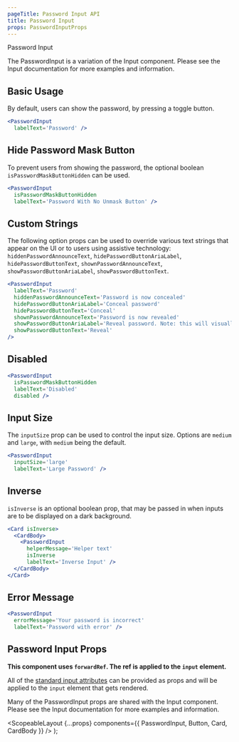 ```yaml
---
pageTitle: Password Input API
title: Password Input
props: PasswordInputProps
---
```



<DocsHeading to="/design/inputs/" type="api">
  Password Input
</DocsHeading>

The PasswordInput is a variation of the Input component. Please see the <Link to='/api/input'>Input documentation</Link> for more examples and information.

## Basic Usage

By default, users can show the password, by pressing a toggle button.

```.jsx
<PasswordInput
  labelText='Password' />
```

## Hide Password Mask Button

To prevent users from showing the password, the optional boolean `isPasswordMaskButtonHidden` can be used.

```.jsx
<PasswordInput
  isPasswordMaskButtonHidden
  labelText='Password With No Unmask Button' />
```

## Custom Strings

The following option props can be used to override various text strings that appear on the UI or to users using assistive technology: `hiddenPasswordAnnounceText`, `hidePasswordButtonAriaLabel`, `hidePasswordButtonText`, `shownPasswordAnnounceText`, `showPasswordButtonAriaLabel`, `showPasswordButtonText`.

```.jsx
<PasswordInput
  labelText='Password'
  hiddenPasswordAnnounceText='Password is now concealed'
  hidePasswordButtonAriaLabel='Conceal password'
  hidePasswordButtonText='Conceal'
  shownPasswordAnnounceText='Password is now revealed'
  showPasswordButtonAriaLabel='Reveal password. Note: this will visually expose your password on the screen'
  showPasswordButtonText='Reveal'
/>
```

## Disabled

```.jsx
<PasswordInput
  isPasswordMaskButtonHidden
  labelText='Disabled'
  disabled />
```

## Input Size

The `inputSize` prop can be used to control the input size. Options are `medium` and `large`, with `medium` being the default.

```.jsx
<PasswordInput
  inputSize='large'
  labelText='Large Password' />
```

## Inverse

`isInverse` is an optional boolean prop, that may be passed in when inputs are to be displayed on a dark background.

```.jsx
<Card isInverse>
  <CardBody>
    <PasswordInput
      helperMessage='Helper text'
      isInverse
      labelText='Inverse Input' />
  </CardBody>
</Card>
```

## Error Message

```.jsx
<PasswordInput
  errorMessage='Your password is incorrect'
  labelText='Password with error' />
```

## Password Input Props

**This component uses `forwardRef`. The ref is applied to the `input` element.**

All of the [standard input attributes](https://developer.mozilla.org/en-US/docs/Web/HTML/Element/input) can be provided as props and will be applied to the `input` element that gets rendered.

Many of the PasswordInput props are shared with the Input component. Please see the <Link to='/api/input'>Input documentation</Link> for more examples and information.

<PasswordInputProps />

  <ScopeableLayout
    {...props}
    components={{ PasswordInput, Button, Card, CardBody }}
  />
);
